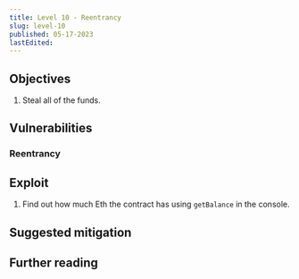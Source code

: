 ```yaml
---
title: Level 10 - Reentrancy
slug: level-10
published: 05-17-2023
lastEdited:
---
```


## Objectives

1. Steal all of the funds.

## Vulnerabilities

### Reentrancy

## Exploit

1. Find out how much Eth the contract has using `getBalance` in the console.

## Suggested mitigation

## Further reading
